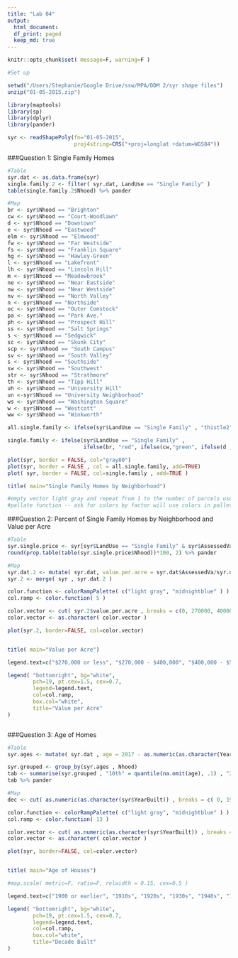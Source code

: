 ```yaml
---
title: "Lab 04"
output:  
  html_document:
  df_print: paged
  keep_md: true 
---
```


```r
knitr::opts_chunk$set( message=F, warning=F )

#Set up

setwd("/Users/Stephanie/Google Drive/ssw/MPA/DDM 2/syr shape files")
unzip("01-05-2015.zip")

library(maptools)
library(sp)
library(dplyr)
library(pander)

syr <- readShapePoly(fn="01-05-2015",
                     proj4string=CRS("+proj=longlat +datum=WGS84"))

```

###Question 1: Single Family Homes

```r
#Table
syr.dat <- as.data.frame(syr)
single.family.2 <- filter( syr.dat, LandUse == "Single Family" )
table(single.family.2$Nhood) %>% pander

#Map
br <- syr$Nhood == "Brighton"
cw <- syr$Nhood == "Court-Woodlawn"
d <- syr$Nhood == "Downtown"
e <- syr$Nhood == "Eastwood"
elm <- syr$Nhood == "Elmwood"
fw <- syr$Nhood == "Far Westside"
fs <- syr$Nhood == "Franklin Square"
hg <- syr$Nhood == "Hawley-Green"
l <- syr$Nhood == "Lakefront"
lh <- syr$Nhood == "Lincoln Hill"
m <- syr$Nhood == "Meadowbrook"
ne <- syr$Nhood == "Near Eastside"
nw <- syr$Nhood == "Near Westside"
nv <- syr$Nhood == "North Valley"
n <- syr$Nhood == "Northside"
oc <- syr$Nhood == "Outer Comstock"
pa <- syr$Nhood == "Park Ave."
ph <- syr$Nhood == "Prospect Hill"
ss <- syr$Nhood == "Salt Springs"
s <- syr$Nhood == "Sedgwick"
sc <- syr$Nhood == "Skunk City"
scp <- syr$Nhood == "South Campus"
sv <- syr$Nhood == "South Valley"
s <- syr$Nhood == "Southside"
sw <- syr$Nhood == "Southwest"
str <- syr$Nhood == "Strathmore"
th <- syr$Nhood == "Tipp Hill"
uh <- syr$Nhood == "University Hill"
un <-syr$Nhood == "University Neighborhood"
ws <- syr$Nhood == "Washington Square"
w <- syr$Nhood == "Westcott"
ww <- syr$Nhood == "Winkworth"

all.single.family <- ifelse(syr$LandUse == "Single Family" , "thistle2", NA)

single.family <- ifelse(syr$LandUse == "Single Family" , 
                        ifelse(br, "red", ifelse(cw,"green", ifelse(d , "blueviolet" , ifelse( e , "darkorange1" , ifelse( elm , "gold1", ifelse( fw , "firebrick2" , ifelse( fs , "green1", ifelse( hg , "honeydew2" , ifelse( l , "yellow1", ifelse( lh , "turquoise2", ifelse( m , "wheat1", ifelse( ne , "dodgerblue4", ifelse(nw , "burlywood2", ifelse(nv , "mediumorchid", ifelse( n , "maroon" , ifelse( oc , "lightslateblue", ifelse( pa , "lightsalmon1" , ifelse( ph , "lightpink1" , ifelse( ss , "lightcyan", ifelse( s , "lightcoral" , ifelse( str , "olivedrab1" , ifelse(th , "midnightblue" , ifelse( uh , "mediumvioletred" , ifelse( un , "mediumpurple4" , ifelse( ws , "tomato" , ifelse( w , "springgreen3" , ifelse( ww , "slateblue1" , NA))))))))))))))))))))))))))), NA)

plot(syr, border = FALSE, col="gray80")
plot(syr, border = FALSE , col = all.single.family, add=TRUE)
plot( syr, border = FALSE, col=single.family , add=TRUE ) 

title( main="Single Family Homes by Neighborhood")

#empty vector light gray and repeat from 1 to the number of parcels use 
#pallate function -- ask for colors by factor will use colors in pallet, if you do a plot -- make nhood a factor and then use color function to make pallet have 40 colors -- copy nhood factor, if not sinlge family then assign NA


```

###Question 2: Percent of Single Family Homes by Neighborhood and Value per Acre

```r
#Table
syr.single.price <- syr[syr$LandUse == "Single Family" & syr$AssessedVa > "200000" , ]
round(prop.table(table(syr.single.price$Nhood))*100, 2) %>% pander

#Map
syr.dat.2 <- mutate( syr.dat, value.per.acre = syr.dat$AssessedVa/syr.dat$Acres )
syr.2 <- merge( syr , syr.dat.2 ) 

color.function <- colorRampPalette( c("light gray", "midnightblue" ) )
col.ramp <- color.function( 5 )

color.vector <- cut( syr.2$value.per.acre , breaks = c(0, 270000, 400000, 520000, 670000 , 100000000 ) , labels = col.ramp)
color.vector <- as.character( color.vector )

plot(syr.2, border=FALSE, col=color.vector)


title( main="Value per Acre")

legend.text=c("$270,000 or less", "$270,000 - $400,000", "$400,000 - $520,000", "$520,000 - $670,000", "over $670,000")

legend( "bottomright", bg="white",
        pch=19, pt.cex=1.5, cex=0.7,
        legend=legend.text, 
        col=col.ramp, 
        box.col="white",
        title="Value per Acre" 
)



```

###Question 3: Age of Homes

```r
#Table
syr.ages <- mutate( syr.dat , age = 2017 - as.numeric(as.character(YearBuilt)))

syr.grouped <- group_by(syr.ages , Nhood)
tab <- summarise(syr.grouped , "10th" = quantile(na.omit(age), .1) , "25th" = quantile(na.omit(age), .25) , "50th" = quantile(na.omit(age), .5) ,  "75th" = quantile(na.omit(age), .75) , "90th" = quantile(na.omit(age), .9) )
tab %>% pander

#Map
dec <- cut( as.numeric(as.character(syr$YearBuilt)) , breaks = c( 0, 1900 , seq(1910, 2020, 10)))

color.function <- colorRampPalette( c("light gray", "midnightblue" ) )
col.ramp <- color.function( 13 )

color.vector <- cut( as.numeric(as.character(syr$YearBuilt)) , breaks = c( 0, 1900 , seq(1910, 2020, 10)), labels = col.ramp )
color.vector <- as.character( color.vector )

plot(syr, border=FALSE, col=color.vector)


title( main="Age of Houses")

#map.scale( metric=F, ratio=F, relwidth = 0.15, cex=0.5 )

legend.text=c("1900 or earlier", "1910s", "1920s", "1930s", "1940s", "1950s", "1960s", "1970s", "1980s", "1990s", "2000s", "2010s")

legend( "bottomright", bg="white",
        pch=19, pt.cex=1.5, cex=0.7,
        legend=legend.text, 
        col=col.ramp, 
        box.col="white",
        title="Decade Built" 
)

```



